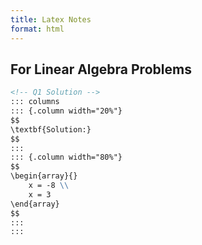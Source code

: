 ```yaml
---
title: Latex Notes
format: html
---
```


## For Linear Algebra Problems

```md
<!-- Q1 Solution -->
::: columns
::: {.column width="20%"}
$$
\textbf{Solution:} 
$$
:::
::: {.column width="80%"}
$$
\begin{array}{}
    x = -8 \\
    x = 3
\end{array}
$$
:::
:::
```
